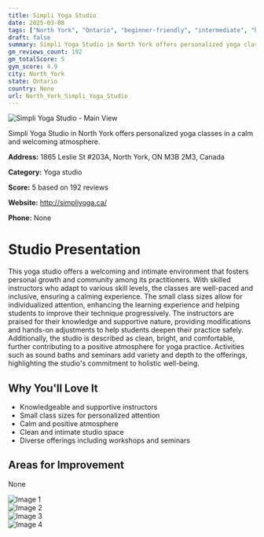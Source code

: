 ```yaml
---
title: Simpli Yoga Studio
date: 2025-03-08
tags: ["North York", "Ontario", "beginner-friendly", "intermediate", "holistic wellness", "intimate atmosphere", "clean environment", "North York"]  
draft: false
summary: Simpli Yoga Studio in North York offers personalized yoga classes in a calm and welcoming atmosphere.
gm_reviews_count: 192
gm_totalScore: 5
gym_score: 4.9
city: North_York
state: Ontario
country: None
url: North_York_Simpli_Yoga_Studio
---
```


<div className="aspect-[16/9] relative my-8">
  <img 
    src="https://lh5.googleusercontent.com/p/AF1QipMm_objspzWrdn06ZpqClT8DoZ60gJ8qw8eBl6V=w1920-h1080-k-no"
    alt="Simpli Yoga Studio - Main View"
    className="object-cover absolute inset-0 w-full h-full rounded-lg"
  />
</div>

Simpli Yoga Studio in North York offers personalized yoga classes in a calm and welcoming atmosphere.

**Address:** 1865 Leslie St #203A, North York, ON M3B 2M3, Canada

**Category:** Yoga studio

**Score:** 5 based on 192 reviews

**Website:** http://simpliyoga.ca/

**Phone:** None

# Studio Presentation

This yoga studio offers a welcoming and intimate environment that fosters personal growth and community among its practitioners. With skilled instructors who adapt to various skill levels, the classes are well-paced and inclusive, ensuring a calming experience. The small class sizes allow for individualized attention, enhancing the learning experience and helping students to improve their technique progressively. The instructors are praised for their knowledge and supportive nature, providing modifications and hands-on adjustments to help students deepen their practice safely. Additionally, the studio is described as clean, bright, and comfortable, further contributing to a positive atmosphere for yoga practice. Activities such as sound baths and seminars add variety and depth to the offerings, highlighting the studio's commitment to holistic well-being.

## Why You'll Love It

- Knowledgeable and supportive instructors
- Small class sizes for personalized attention
- Calm and positive atmosphere
- Clean and intimate studio space
- Diverse offerings including workshops and seminars

## Areas for Improvement

None

<div className="grid grid-cols-1 xl:grid-cols-2 gap-4 my-8">
<div className="aspect-[4/3] relative"><img src="https://lh5.googleusercontent.com/p/AF1QipNz_1M4sHtasifTS5vTIaXHPcpURpwN9V6kXEUT=w1920-h1080-k-no" alt="Image 1" className="object-cover absolute inset-0 w-full h-full rounded-lg" /></div>
<div className="aspect-[4/3] relative"><img src="https://lh5.googleusercontent.com/p/AF1QipMsyMBHXCooI2BCiKMFOY-JrkSPIsFZj4oNww0k=w1920-h1080-k-no" alt="Image 2" className="object-cover absolute inset-0 w-full h-full rounded-lg" /></div>
<div className="aspect-[4/3] relative"><img src="https://lh5.googleusercontent.com/p/AF1QipOx3p0kvc1bnVQ4ePvFoVY01H1BlnASkGELjgkI=w1920-h1080-k-no" alt="Image 3" className="object-cover absolute inset-0 w-full h-full rounded-lg" /></div>
<div className="aspect-[4/3] relative"><img src="https://lh5.googleusercontent.com/p/AF1QipMViPPb_0wGw6gv6TrBHnCOAbmIoo1g6KW9G93E=w1920-h1080-k-no" alt="Image 4" className="object-cover absolute inset-0 w-full h-full rounded-lg" /></div>
</div>
